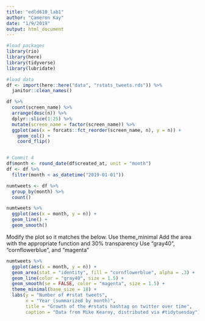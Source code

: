 ```yaml
---
title: "edld610_lab1"
author: "Cameron Kay"
date: "1/9/2019"
output: html_document
---
```


```r
#load packages
library(rio)
library(here)
library(tidyverse)
library(lubridate)

#load data
df <- import(here::here("data", "rstats_tweets.rds")) %>%
  janitor::clean_names()
```

```r
df %>%
  count(screen_name) %>%
  arrange(desc(n)) %>%
  dplyr::slice(1:25) %>%
  mutate(screen_name = factor(screen_name)) %>%
  ggplot(aes(x = forcats::fct_reorder(screen_name, n), y = n)) +
    geom_col() +
    coord_flip()
```

```r

```

```r
# Commit 4
df$month <- round_date(df$created_at, unit = "month")
df <- df %>% 
  filter(month < as_datetime("2019-01-01"))

numtweets <- df %>% 
  group_by(month) %>% 
  count()

numtweets %>% 
  ggplot(aes(x = month, y = n)) +
  geom_line() +
  geom_smooth()
```

Modify the plot so it matches the below.
Use theme_minimal
Add the area with the appropriate function and 30% transparency
Use "gray40", "cornflowerblue", and "magenta"


```r
numtweets %>% 
  ggplot(aes(x = month, y = n)) +
  geom_area(stat = "identity", fill = "cornflowerblue", alpha = .3) +
  geom_line(color = "gray40", size = 1.5) +
  geom_smooth(se = FALSE, color = "magenta", size = 1.5) +
  theme_minimal(base_size = 18) +
  labs(y = "Number of #rstat tweets", 
       x = "Year (summarized by month)",
       title = "Growth of the #rstats hashtag on twitter over time",
       caption = "Data from Mike Kearny, distributed via #tidytuesday")
```





